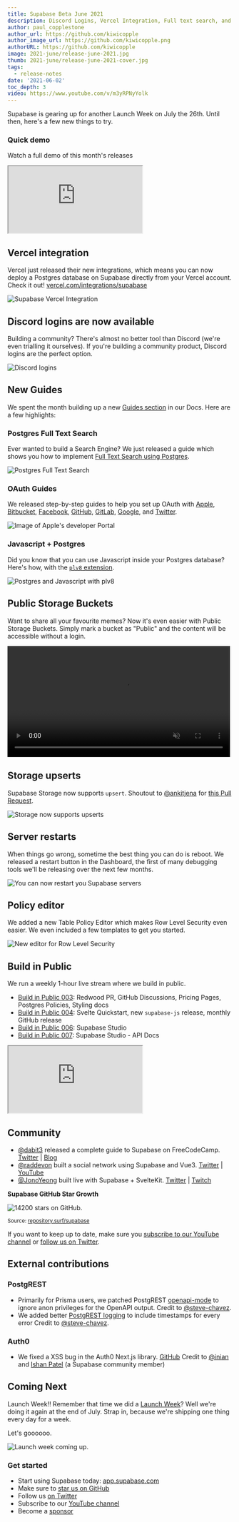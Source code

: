 ```yaml
---
title: Supabase Beta June 2021
description: Discord Logins, Vercel Integration, Full text search, and OAuth guides.
author: paul_copplestone
author_url: https://github.com/kiwicopple
author_image_url: https://github.com/kiwicopple.png
authorURL: https://github.com/kiwicopple
image: 2021-june/release-june-2021.jpg
thumb: 2021-june/release-june-2021-cover.jpg
tags:
  - release-notes
date: '2021-06-02'
toc_depth: 3
video: https://www.youtube.com/v/m3yRPNyYolk
---
```


Supabase is gearing up for another Launch Week on July the 26th. Until then, here's a few new things to try.

### Quick demo

Watch a full demo of this month's releases

<div className="video-container">
  <iframe
    className="video-with-border w-full"
    src="https://www.youtube-nocookie.com/embed/m3yRPNyYolk"
    frameBorder="1"
    allow="accelerometer; autoplay; clipboard-write; encrypted-media; gyroscope; picture-in-picture"
    allowFullScreen
  ></iframe>
</div>

## Vercel integration

Vercel just released their new integrations, which means you can now deploy a Postgres database on Supabase directly from your Vercel account.
Check it out! [vercel.com/integrations/supabase](https://vercel.com/integrations/supabase)

![Supabase Vercel Integration](/images/blog/2021-june/supabase-vercel.png)

## Discord logins are now available

Building a community? There's almost no better tool than Discord (we're even trialling it ourselves).
If you're building a community product, Discord logins are the perfect option.

![Discord logins](/images/blog/2021-june/supabase-discord.png)

## New Guides

We spent the month building up a new [Guides section](/docs/guides) in our Docs. Here are a few highlights:

### Postgres Full Text Search

Ever wanted to build a Search Engine? We just released a guide which shows you how to implement
[Full Text Search using Postgres](/docs/guides/database/full-text-search).

![Postgres Full Text Search](/images/blog/2021-june/postgres-fts.png)

### OAuth Guides

We released step-by-step guides to help you set up OAuth with
[Apple](/docs/guides/auth/social-login/auth-apple),
[Bitbucket](/docs/guides/auth/social-login/auth-bitbucket),
[Facebook](/docs/guides/auth/social-login/auth-facebook),
[GitHub](/docs/guides/auth/social-login/auth-github),
[GitLab](/docs/guides/auth/social-login/auth-gitlab),
[Google](/docs/guides/auth/social-login/auth-google), and
[Twitter](/docs/guides/auth/social-login/auth-twitter).

![Image of Apple's developer Portal](/images/blog/2021-june/apple-developer-portal.png)

### Javascript + Postgres

Did you know that you can use Javascript inside your Postgres database? Here's how, with the
[`plv8` extension](/docs/guides/database/extensions/plv8).

![Postgres and Javascript with plv8](/images/blog/2021-june/supabase-plv8.png)

## Public Storage Buckets

Want to share all your favourite memes? Now it's even easier with Public Storage Buckets. Simply mark a bucket as
"Public" and the content will be accessible without a login.

<video width="99%" autoPlay="autoplay" muted playsInline controls={true}>
  <source src="/images/blog/2021-june/public-buckets.mp4" type="video/mp4" muted playsInline />
</video>

## Storage upserts

Supabase Storage now supports `upsert`. Shoutout to [@ankitjena](https://github.com/ankitjena) for
[this Pull Request](https://github.com/supabase/storage-api/pull/32).

![Storage now supports upserts](/images/blog/2021-june/supabase-storage-upsert.png)

## Server restarts

When things go wrong, sometime the best thing you can do is reboot. We released a restart button in the Dashboard,
the first of many debugging tools we'll be releasing over the next few months.

![You can now restart you Supabase servers](/images/blog/2021-june/server-restarts.png)

## Policy editor

We added a new Table Policy Editor which makes Row Level Security even easier. We even included a few templates to get you started.

![New editor for Row Level Security](/images/blog/2021-june/policy-editor.png)

## Build in Public

We run a weekly 1-hour live stream where we build in public.

- [Build in Public 003](https://youtu.be/a2r-GGILQiA): Redwood PR, GitHub Discussions, Pricing Pages, Postgres Policies, Styling docs
- [Build in Public 004](https://youtu.be/7yhFmKmplDg): Svelte Quickstart, new `supabase-js` release, monthly GitHub release
- [Build in Public 006](https://youtu.be/LHYrqBb4q9I): Supabase Studio
- [Build in Public 007](https://youtu.be/R4gJhX_JFTo): Supabase Studio - API Docs

<div className="video-container">
  <iframe
    className="video-with-border w-full"
    src="https://www.youtube-nocookie.com/embed/LHYrqBb4q9I"
    frameBorder="1"
    allow="accelerometer; autoplay; clipboard-write; encrypted-media; gyroscope; picture-in-picture"
    allowFullScreen
  ></iframe>
</div>

## Community

- [@dabit3](https://twitter.com/dabit3) released a complete guide to Supabase on FreeCodeCamp. [Twitter](https://twitter.com/freeCodeCamp/status/1404469119525732357) | [Blog](https://www.freecodecamp.org/news/the-complete-guide-to-full-stack-development-with-supabas/)
- [@raddevon](https://twitter.com/raddevon) built a social network using Supabase and Vue3. [Twitter](https://twitter.com/raddevon/status/1410401132845801479) | [YouTube](https://www.youtube.com/watch?v=x25a_q0vHUY)
- [@JonoYeong](https://twitter.com/JonoYeong) built live with Supabase + SvelteKit. [Twitter](https://twitter.com/JonoYeong/status/1409960155093946368) | [Twitch](https://www.twitch.tv/videos/1066520882)

**Supabase GitHub Star Growth**

![14200 stars on GitHub.](/images/blog/2021-june/github-june-2021.png)

<small>
  Source: <a href="https://repository.surf/supabase">repository.surf/supabase</a>
</small>

If you want to keep up to date, make sure you [subscribe to our YouTube channel](https://www.youtube.com/c/supabase) or
[follow us on Twitter](https://twitter.com/supabase).

## External contributions

### PostgREST

- Primarily for Prisma users, we patched PostgREST [openapi-mode](https://github.com/PostgREST/postgrest/pull/1881) to ignore anon privileges for the OpenAPI output.
  Credit to [@steve-chavez](https://github.com/steve-chavez/).
- We added better [PostgREST logging](https://github.com/PostgREST/postgrest/pull/1872) to include timestamps for every error
  Credit to [@steve-chavez](https://github.com/steve-chavez/).

### Auth0

- We fixed a XSS bug in the Auth0 Next.js library. [GitHub](https://github.com/auth0/nextjs-auth0/security/advisories/GHSA-954c-jjx6-cxv7)
  Credit to [@inian](https://github.com/inian) and [Ishan Patel](https://github.com/git-ishanpatel) (a Supabase community member)

## Coming Next

Launch Week!! Remember that time we did a [Launch Week](/blog/launch-week)? Well we're doing it again at the end of July.
Strap in, because we're shipping one thing every day for a week.

Let's goooooo.

![Launch week coming up.](/images/blog/supabase-launch-week.png)

### Get started

- Start using Supabase today: [app.supabase.com](https://app.supabase.com/)
- Make sure to [star us on GitHub](https://github.com/supabase/supabase)
- Follow us [on Twitter](https://twitter.com/supabase)
- Subscribe to our [YouTube channel](https://www.youtube.com/c/supabase)
- Become a [sponsor](https://github.com/sponsors/supabase)

